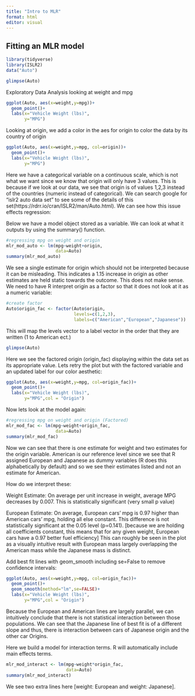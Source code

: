 ```yaml
---
title: "Intro to MLR"
format: html
editor: visual
---
```


## Fitting an MLR model

```r
library(tidyverse)
library(ISLR2)
data("Auto")
```

```r
glimpse(Auto)
```

Exploratory Data Analysis looking at weight and mpg

```r
ggplot(Auto, aes(x=weight,y=mpg))+
  geom_point()+
  labs(x="Vehicle Weight (lbs)", 
       y="MPG")
```

Looking at origin, we add a color in the aes for origin to color the data by its country of origin

```r
ggplot(Auto, aes(x=weight,y=mpg, col=origin))+
  geom_point()+
  labs(x="Vehicle Weight (lbs)", 
       y="MPG")
```

Here we have a categorical variable on a continuous scale, which is not what we want since we know that origin will only have 3 values. This is because if we look at our data, we see that origin is of values 1,2,3 instead of the countries (numeric instead of categorical). We can search google for "islr2 auto data set" to see some of the details of this set(https://rdrr.io/cran/ISLR2/man/Auto.html). We can see how this issue effects regression:

Below we have a model object stored as a variable. We can look at what it outputs by using the summary() function.

```r
#regressing mpg on weight and origin
mlr_mod_auto <- lm(mpg~weight+origin,
                   data=Auto)
summary(mlr_mod_auto)
```

We see a single estimate for origin which should not be interpreted because it can be misleading. This indicates a 1.15 increase in origin as other estimates are held static towards the outcome. This does not make sense. We need to have R interpret origin as a factor so that it does not look at it as a numeric variable:

```r
#create factor
Auto$origin_fac <- factor(Auto$origin,
                          levels=c(1,2,3),
                          labels=c("American","European","Japanese"))
```

This will map the levels vector to a label vector in the order that they are written (1 to American ect.)

```r
glimpse(Auto)
```

Here we see the factored origin (origin_fac) displaying within the data set as its appropriate value. Lets retry the plot but with the factored variable and an updated label for our color aesthetic:

```r
ggplot(Auto, aes(x=weight,y=mpg, col=origin_fac))+
  geom_point()+
  labs(x="Vehicle Weight (lbs)", 
       y="MPG",col = "Origin")
```

Now lets look at the model again:

```r
#regressing mpg on weight and origin (Factored)
mlr_mod_fac <- lm(mpg~weight+origin_fac,
                   data=Auto)
summary(mlr_mod_fac)
```

Now we can see that there is one estimate for weight and two estimates for the origin variable. American is our reference level since we see that R assigned European and Japanese as dummy variables (R does this alphabetically by default) and so we see their estimates listed and not an estimate for American.

How do we interpret these:

Weight Estimate: On average per unit increase in weight, average MPG decreases by 0.007. This is statistically significant (very small p value)

European Estimate: On average, European cars' mpg is 0.97 higher than American cars' mpg, holding all else constant. This difference is not statistically significant at the 0.05 level (p=0.141). \[because we are holding all coefficients constant, this means that for any given weight, European cars have a 0.97 better fuel efficiency\] This can roughly be seen in the plot as a visually intuitive result with European mass largely overlapping the American mass while the Japanese mass is distinct.

Add best fit lines with geom_smooth including se=False to remove confidence intervals:

```r
ggplot(Auto, aes(x=weight,y=mpg, col=origin_fac))+
  geom_point()+
  geom_smooth(method="lm",se=FALSE)+
  labs(x="Vehicle Weight (lbs)", 
       y="MPG",col = "Origin")
```

Because the European and American lines are largely parallel, we can intuitively conclude that there is not statistical interaction between those populations. We can see that the Japanese line of best fit is of a different slope and thus, there is interaction between cars of Japanese origin and the other car Origins.

Here we build a model for interaction terms. R will automatically include main effects terms.

```r
mlr_mod_interact <- lm(mpg~weight*origin_fac,
                       data=Auto)
summary(mlr_mod_interact)
```

We see two extra lines here \[weight: European and weight: Japanese\].
